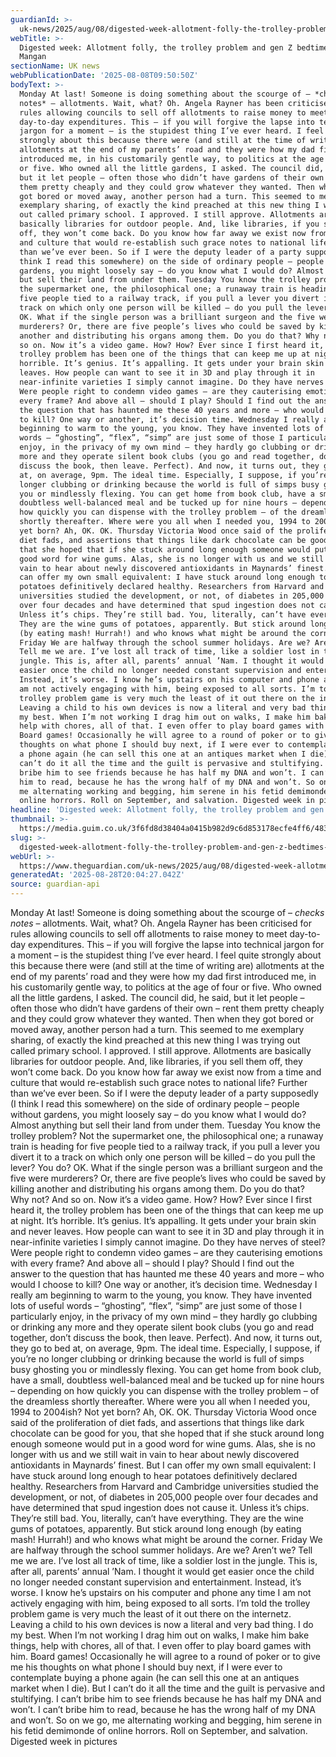 ```yaml
---
guardianId: >-
  uk-news/2025/aug/08/digested-week-allotment-folly-the-trolley-problem-and-gen-z-bedtimes
webTitle: >-
  Digested week: Allotment folly, the trolley problem and gen Z bedtimes | Lucy
  Mangan
sectionName: UK news
webPublicationDate: '2025-08-08T09:50:50Z'
bodyText: >-
  Monday At last! Someone is doing something about the scourge of – *checks
  notes* – allotments. Wait, what? Oh. Angela Rayner has been criticised for
  rules allowing councils to sell off allotments to raise money to meet
  day-to-day expenditures. This – if you will forgive the lapse into technical
  jargon for a moment – is the stupidest thing I’ve ever heard. I feel quite
  strongly about this because there were (and still at the time of writing are)
  allotments at the end of my parents’ road and they were how my dad first
  introduced me, in his customarily gentle way, to politics at the age of four
  or five. Who owned all the little gardens, I asked. The council did, he said,
  but it let people – often those who didn’t have gardens of their own – rent
  them pretty cheaply and they could grow whatever they wanted. Then when they
  got bored or moved away, another person had a turn. This seemed to me
  exemplary sharing, of exactly the kind preached at this new thing I was trying
  out called primary school. I approved. I still approve. Allotments are
  basically libraries for outdoor people. And, like libraries, if you sell them
  off, they won’t come back. Do you know how far away we exist now from a time
  and culture that would re-establish such grace notes to national life? Further
  than we’ve ever been. So if I were the deputy leader of a party supposedly (I
  think I read this somewhere) on the side of ordinary people – people without
  gardens, you might loosely say – do you know what I would do? Almost anything
  but sell their land from under them. Tuesday You know the trolley problem? Not
  the supermarket one, the philosophical one; a runaway train is heading for
  five people tied to a railway track, if you pull a lever you divert it to a
  track on which only one person will be killed – do you pull the lever? You do?
  OK. What if the single person was a brilliant surgeon and the five were
  murderers? Or, there are five people’s lives who could be saved by killing
  another and distributing his organs among them. Do you do that? Why not? And
  so on. Now it’s a video game. How? How? Ever since I first heard it, the
  trolley problem has been one of the things that can keep me up at night. It’s
  horrible. It’s genius. It’s appalling. It gets under your brain skin and never
  leaves. How people can want to see it in 3D and play through it in
  near-infinite varieties I simply cannot imagine. Do they have nerves of steel?
  Were people right to condemn video games – are they cauterising emotions with
  every frame? And above all – should I play? Should I find out the answer to
  the question that has haunted me these 40 years and more – who would I choose
  to kill? One way or another, it’s decision time. Wednesday I really am
  beginning to warm to the young, you know. They have invented lots of useful
  words – “ghosting”, “flex”, “simp” are just some of those I particularly
  enjoy, in the privacy of my own mind – they hardly go clubbing or drinking any
  more and they operate silent book clubs (you go and read together, don’t
  discuss the book, then leave. Perfect). And now, it turns out, they go to bed
  at, on average, 9pm. The ideal time. Especially, I suppose, if you’re no
  longer clubbing or drinking because the world is full of simps busy ghosting
  you or mindlessly flexing. You can get home from book club, have a small,
  doubtless well-balanced meal and be tucked up for nine hours – depending on
  how quickly you can dispense with the trolley problem – of the dreamless
  shortly thereafter. Where were you all when I needed you, 1994 to 2004ish? Not
  yet born? Ah, OK. OK. Thursday Victoria Wood once said of the proliferation of
  diet fads, and assertions that things like dark chocolate can be good for you,
  that she hoped that if she stuck around long enough someone would put in a
  good word for wine gums. Alas, she is no longer with us and we still wait in
  vain to hear about newly discovered antioxidants in Maynards’ finest. But I
  can offer my own small equivalent: I have stuck around long enough to hear
  potatoes definitively declared healthy. Researchers from Harvard and Cambridge
  universities studied the development, or not, of diabetes in 205,000 people
  over four decades and have determined that spud ingestion does not cause it.
  Unless it’s chips. They’re still bad. You, literally, can’t have everything.
  They are the wine gums of potatoes, apparently. But stick around long enough
  (by eating mash! Hurrah!) and who knows what might be around the corner.
  Friday We are halfway through the school summer holidays. Are we? Aren’t we?
  Tell me we are. I’ve lost all track of time, like a soldier lost in the
  jungle. This is, after all, parents’ annual ’Nam. I thought it would get
  easier once the child no longer needed constant supervision and entertainment.
  Instead, it’s worse. I know he’s upstairs on his computer and phone any time I
  am not actively engaging with him, being exposed to all sorts. I’m told the
  trolley problem game is very much the least of it out there on the internetz.
  Leaving a child to his own devices is now a literal and very bad thing. I do
  my best. When I’m not working I drag him out on walks, I make him bake things,
  help with chores, all of that. I even offer to play board games with him.
  Board games! Occasionally he will agree to a round of poker or to give me his
  thoughts on what phone I should buy next, if I were ever to contemplate buying
  a phone again (he can sell this one at an antiques market when I die). But I
  can’t do it all the time and the guilt is pervasive and stultifying. I can’t
  bribe him to see friends because he has half my DNA and won’t. I can’t bribe
  him to read, because he has the wrong half of my DNA and won’t. So on we go,
  me alternating working and begging, him serene in his fetid demimonde of
  online horrors. Roll on September, and salvation. Digested week in pictures
headline: 'Digested week: Allotment folly, the trolley problem and gen Z bedtimes'
thumbnail: >-
  https://media.guim.co.uk/3f6fd8d38404a0415b982d9c6d853178ecfe4ff6/483_0_2875_2300/500.jpg
slug: >-
  digested-week-allotment-folly-the-trolley-problem-and-gen-z-bedtimes-or-lucy-mangan
webUrl: >-
  https://www.theguardian.com/uk-news/2025/aug/08/digested-week-allotment-folly-the-trolley-problem-and-gen-z-bedtimes
generatedAt: '2025-08-28T20:04:27.042Z'
source: guardian-api
---
```

Monday At last! Someone is doing something about the scourge of – *checks notes* – allotments. Wait, what? Oh. Angela Rayner has been criticised for rules allowing councils to sell off allotments to raise money to meet day-to-day expenditures. This – if you will forgive the lapse into technical jargon for a moment – is the stupidest thing I’ve ever heard. I feel quite strongly about this because there were (and still at the time of writing are) allotments at the end of my parents’ road and they were how my dad first introduced me, in his customarily gentle way, to politics at the age of four or five. Who owned all the little gardens, I asked. The council did, he said, but it let people – often those who didn’t have gardens of their own – rent them pretty cheaply and they could grow whatever they wanted. Then when they got bored or moved away, another person had a turn. This seemed to me exemplary sharing, of exactly the kind preached at this new thing I was trying out called primary school. I approved. I still approve. Allotments are basically libraries for outdoor people. And, like libraries, if you sell them off, they won’t come back. Do you know how far away we exist now from a time and culture that would re-establish such grace notes to national life? Further than we’ve ever been. So if I were the deputy leader of a party supposedly (I think I read this somewhere) on the side of ordinary people – people without gardens, you might loosely say – do you know what I would do? Almost anything but sell their land from under them. Tuesday You know the trolley problem? Not the supermarket one, the philosophical one; a runaway train is heading for five people tied to a railway track, if you pull a lever you divert it to a track on which only one person will be killed – do you pull the lever? You do? OK. What if the single person was a brilliant surgeon and the five were murderers? Or, there are five people’s lives who could be saved by killing another and distributing his organs among them. Do you do that? Why not? And so on. Now it’s a video game. How? How? Ever since I first heard it, the trolley problem has been one of the things that can keep me up at night. It’s horrible. It’s genius. It’s appalling. It gets under your brain skin and never leaves. How people can want to see it in 3D and play through it in near-infinite varieties I simply cannot imagine. Do they have nerves of steel? Were people right to condemn video games – are they cauterising emotions with every frame? And above all – should I play? Should I find out the answer to the question that has haunted me these 40 years and more – who would I choose to kill? One way or another, it’s decision time. Wednesday I really am beginning to warm to the young, you know. They have invented lots of useful words – “ghosting”, “flex”, “simp” are just some of those I particularly enjoy, in the privacy of my own mind – they hardly go clubbing or drinking any more and they operate silent book clubs (you go and read together, don’t discuss the book, then leave. Perfect). And now, it turns out, they go to bed at, on average, 9pm. The ideal time. Especially, I suppose, if you’re no longer clubbing or drinking because the world is full of simps busy ghosting you or mindlessly flexing. You can get home from book club, have a small, doubtless well-balanced meal and be tucked up for nine hours – depending on how quickly you can dispense with the trolley problem – of the dreamless shortly thereafter. Where were you all when I needed you, 1994 to 2004ish? Not yet born? Ah, OK. OK. Thursday Victoria Wood once said of the proliferation of diet fads, and assertions that things like dark chocolate can be good for you, that she hoped that if she stuck around long enough someone would put in a good word for wine gums. Alas, she is no longer with us and we still wait in vain to hear about newly discovered antioxidants in Maynards’ finest. But I can offer my own small equivalent: I have stuck around long enough to hear potatoes definitively declared healthy. Researchers from Harvard and Cambridge universities studied the development, or not, of diabetes in 205,000 people over four decades and have determined that spud ingestion does not cause it. Unless it’s chips. They’re still bad. You, literally, can’t have everything. They are the wine gums of potatoes, apparently. But stick around long enough (by eating mash! Hurrah!) and who knows what might be around the corner. Friday We are halfway through the school summer holidays. Are we? Aren’t we? Tell me we are. I’ve lost all track of time, like a soldier lost in the jungle. This is, after all, parents’ annual ’Nam. I thought it would get easier once the child no longer needed constant supervision and entertainment. Instead, it’s worse. I know he’s upstairs on his computer and phone any time I am not actively engaging with him, being exposed to all sorts. I’m told the trolley problem game is very much the least of it out there on the internetz. Leaving a child to his own devices is now a literal and very bad thing. I do my best. When I’m not working I drag him out on walks, I make him bake things, help with chores, all of that. I even offer to play board games with him. Board games! Occasionally he will agree to a round of poker or to give me his thoughts on what phone I should buy next, if I were ever to contemplate buying a phone again (he can sell this one at an antiques market when I die). But I can’t do it all the time and the guilt is pervasive and stultifying. I can’t bribe him to see friends because he has half my DNA and won’t. I can’t bribe him to read, because he has the wrong half of my DNA and won’t. So on we go, me alternating working and begging, him serene in his fetid demimonde of online horrors. Roll on September, and salvation. Digested week in pictures
